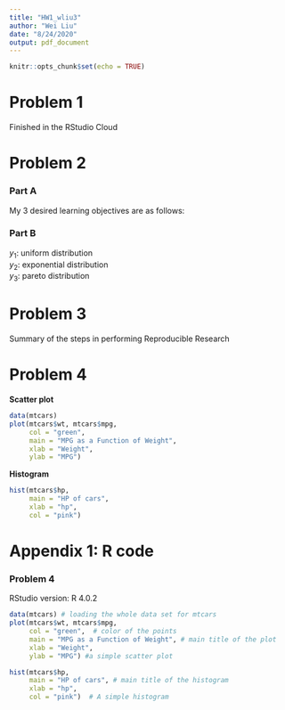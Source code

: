 ```yaml
---
title: "HW1_wliu3"
author: "Wei Liu"
date: "8/24/2020"
output: pdf_document
---
```


```r
knitr::opts_chunk$set(echo = TRUE)
```


# Problem 1
Finished in the RStudio Cloud

# Problem 2
### Part A
My 3 desired learning objectives are as follows:

\begin{enumerate}
 \item have a better understanding of tools that data scientists work with
 \item be able to use these tools to explore the process of data analysis
 \item be able to communicate with my collaborators efficiently using these tools
\end{enumerate}

### Part B

$y_1$:\ uniform distribution\
$y_2$:\ exponential distribution\
$y_3$:\ pareto distribution

\begin{eqnarray}
y_1 &=& \frac{1}{2},~~~ 2\leq x\leq 4\\
y_2 &=& \frac{1}{2}exp\left ( \frac{-x}{2} \right ),~~~ 0\leq x\leq \infty\\
y_3 &=& \frac{2}{x^{3}},~~~ 1\leq x\leq \infty
\end{eqnarray}

# Problem 3

Summary of the steps in performing Reproducible Research

\begin{enumerate}
 \item For Every Result, Keep Track of How It Was Produced
Comment: It's a good way to comment the meaning or purpose of important code to make it clear and understandable.
 \item Avoid Manual Data Manipulation Steps
Comment:For problem 4, there is no such problem since an internal R dataset is used.
 \item Archive the Exact Versions of All External Programs Used
Comment: Good suggestion since there might be different functions in different version.
 \item Version Control All Custom Scripts
Comment: Github is an efficient example tool to keep track all changes and scripts we made, so we can check back anytime and anywhere.
 \item Record All Intermediate Results, When Possible in Standardized Formats
Comment: Intermediate results are important because they might provide insights for our final results and they allow parts of process to run firstly!
 \item For Analyses That Include Randomness, Note Underlying Random Seeds
Comment: Nice point! Record the seed number to make sure get reproducible results.
 \item Always Store Raw Data behind Plots
Comment: Good habit to store raw data behind plots in case further investigation.
 \item Generate Hierarchical Analysis Output, Allowing Layers of Increasing Detail to Be Inspected
Comment: Put as much details since all of them maybe useful in future.
 \item Connect Textual Statements to Underlying Results
Comment: Textual statements is a good way to communicate with others.
 \item Provide Public Access to Scripts, Runs, and Results
Comment: Set the access as public such as in Github to make the resources accessible to readers.
\end{enumerate}

# Problem 4
**Scatter plot**
```r
data(mtcars) 
plot(mtcars$wt, mtcars$mpg,
     col = "green",  
     main = "MPG as a Function of Weight", 
     xlab = "Weight",
     ylab = "MPG") 
```

**Histogram**
```r
hist(mtcars$hp, 
     main = "HP of cars",
     xlab = "hp",
     col = "pink")
```


\newpage
# Appendix 1: R code
### Problem 4
RStudio version: R 4.0.2
```r
data(mtcars) # loading the whole data set for mtcars
plot(mtcars$wt, mtcars$mpg,
     col = "green",  # color of the points
     main = "MPG as a Function of Weight", # main title of the plot
     xlab = "Weight",
     ylab = "MPG") #a simple scatter plot

hist(mtcars$hp, 
     main = "HP of cars", # main title of the histogram
     xlab = "hp",
     col = "pink")  # A simple histogram
```